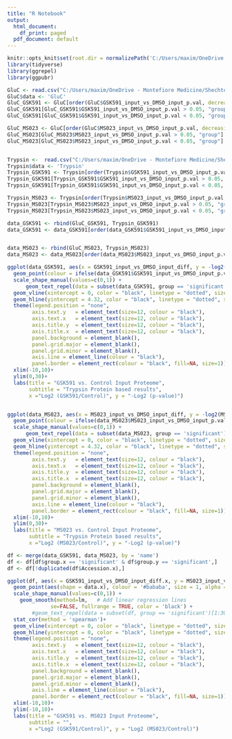 ```yaml
---
title: "R Notebook"
output:
  html_document:
    df_print: paged
  pdf_document: default
---
```

```r
knitr::opts_knit$set(root.dir = normalizePath('C:/Users/maxim/OneDrive - Montefiore Medicine/Shechter/Processed_Data/'))
library(tidyverse)
library(ggrepel)
library(ggpubr)
```


```r
GluC <- read.csv("C:/Users/maxim/OneDrive - Montefiore Medicine/Shechter/DEP/Notebooks/GluC/SumPeptide/Input_Peptide_Tidy_DEP_Gluc_SumPeptides_WideFormat.csv")
GluC$data <- 'GluC'
GluC_GSK591 <- GluC[order(GluC$GSK591_input_vs_DMSO_input_p.val, decreasing = FALSE),]
GluC_GSK591[GluC_GSK591$GSK591_input_vs_DMSO_input_p.val > 0.05, "group"] <- 'not_significant' 
GluC_GSK591[GluC_GSK591$GSK591_input_vs_DMSO_input_p.val < 0.05, "group"] <- 'significant' 

GluC_MS023 <- GluC[order(GluC$MS023_input_vs_DMSO_input_p.val, decreasing = FALSE),]
GluC_MS023[GluC_MS023$MS023_input_vs_DMSO_input_p.val > 0.05, "group"] <- 'not_significant' 
GluC_MS023[GluC_MS023$MS023_input_vs_DMSO_input_p.val < 0.05, "group"] <- 'significant' 


Trypsin <-  read.csv("C:/Users/maxim/OneDrive - Montefiore Medicine/Shechter/DEP/Notebooks/Trypsin/SumPeptide/Input_Peptide_Tidy_DEP_Trypsin_SumPeptides_WideFormat.csv")
Trypsin$data <- 'Trypsin'
Trypsin_GSK591 <- Trypsin[order(Trypsin$GSK591_input_vs_DMSO_input_p.val, decreasing = FALSE),]
Trypsin_GSK591[Trypsin_GSK591$GSK591_input_vs_DMSO_input_p.val > 0.05, "group"] <- 'not_significant' 
Trypsin_GSK591[Trypsin_GSK591$GSK591_input_vs_DMSO_input_p.val < 0.05, "group"] <- 'significant' 

Trypsin_MS023 <- Trypsin[order(Trypsin$MS023_input_vs_DMSO_input_p.val, decreasing = FALSE),]
Trypsin_MS023[Trypsin_MS023$MS023_input_vs_DMSO_input_p.val > 0.05, "group"] <- 'not_significant' 
Trypsin_MS023[Trypsin_MS023$MS023_input_vs_DMSO_input_p.val < 0.05, "group"] <- 'significant' 

data_GSK591 <- rbind(GluC_GSK591, Trypsin_GSK591)
data_GSK591 <- data_GSK591[order(data_GSK591$GSK591_input_vs_DMSO_input_p.val, decreasing = FALSE),]


data_MS023 <- rbind(GluC_MS023, Trypsin_MS023)
data_MS023 <- data_MS023[order(data_MS023$MS023_input_vs_DMSO_input_p.val, decreasing = FALSE),]

```



```r
ggplot(data_GSK591, aes(x = GSK591_input_vs_DMSO_input_diff, y = -log2(GSK591_input_vs_DMSO_input_p.val), shape = data)) + 
  geom_point(colour = ifelse(data_GSK591$GSK591_input_vs_DMSO_input_p.val > 0.05, '#d4d4d4', '#008837'), size = 1, alpha = 1) + 
  scale_shape_manual(values=c(0,1)) +
      geom_text_repel(data = subset(data_GSK591, group == 'significant')[1:30,], aes(label=Gene.Symbol),  size=2, colour = "black", max.overlaps = 100)+
  geom_vline(xintercept = 0, color = "black", linetype = "dotted", size = 0.5) +
  geom_hline(yintercept = 4.32, color = "black", linetype = "dotted", size = 0.5) +
  theme(legend.position = "none",
        axis.text.y   = element_text(size=12, colour = "black"),
        axis.text.x   = element_text(size=12, colour = "black"),
        axis.title.y  = element_text(size=12, colour = "black"),
        axis.title.x  = element_text(size=12, colour = "black"),
        panel.background = element_blank(),
        panel.grid.major = element_blank(), 
        panel.grid.minor = element_blank(),
        axis.line = element_line(colour = "black"),
        panel.border = element_rect(colour = "black", fill=NA, size=1))+
  xlim(-10,10)+
  ylim(0,30)+
  labs(title = "GSK591 vs. Control Input Proteome", 
       subtitle = "Trypsin Protein based results", 
       x ="Log2 (GSK591/Control)", y = "-Log2 (p-value)") 


ggplot(data_MS023, aes(x = MS023_input_vs_DMSO_input_diff, y = -log2(MS023_input_vs_DMSO_input_p.val), shape = data)) + 
  geom_point(colour = ifelse(data_MS023$MS023_input_vs_DMSO_input_p.val > 0.05, '#d4d4d4', '#7b3294'), size = 1, alpha = 1) + 
  scale_shape_manual(values=c(0,1)) +
      geom_text_repel(data = subset(data_MS023, group == 'significant')[1:30,], aes(label=Gene.Symbol),  size=2, colour = "black", max.overlaps = 100)+
  geom_vline(xintercept = 0, color = "black", linetype = "dotted", size = 0.5) +
  geom_hline(yintercept = 4.32, color = "black", linetype = "dotted", size = 0.5) +
  theme(legend.position = "none",
        axis.text.y   = element_text(size=12, colour = "black"),
        axis.text.x   = element_text(size=12, colour = "black"),
        axis.title.y  = element_text(size=12, colour = "black"),
        axis.title.x  = element_text(size=12, colour = "black"),
        panel.background = element_blank(),
        panel.grid.major = element_blank(), 
        panel.grid.minor = element_blank(),
        axis.line = element_line(colour = "black"),
        panel.border = element_rect(colour = "black", fill=NA, size=1))+
  xlim(-10,10)+
  ylim(0,30)+
  labs(title = "MS023 vs. Control Input Proteome", 
       subtitle = "Trypsin Protein based results", 
       x ="Log2 (MS023/Control)", y = "-Log2 (p-value)") 

```
```r
df <- merge(data_GSK591, data_MS023, by = 'name')
df <- df[df$group.x == 'significant' & df$group.y == 'significant',]
df <- df[!duplicated(df$Accession.x),]

ggplot(df, aes(x = GSK591_input_vs_DMSO_input_diff.x, y = MS023_input_vs_DMSO_input_diff.x)) + 
  geom_point(aes(shape = data.x), colour = '#bababa', size = 1, alpha = 1) + 
  scale_shape_manual(values=c(0,1)) +
    geom_smooth(method=lm,   # Add linear regression lines
              se=FALSE, fullrange = TRUE, color = 'black') + 
        #geom_text_repel(data = subset(df, group == 'significant')[1:30,], aes(label=Gene.Symbol),  size=2, colour = "black", max.overlaps = 100)+
  stat_cor(method = 'spearman')+
  geom_vline(xintercept = 0, color = "black", linetype = "dotted", size = 0.5) +
  geom_hline(yintercept = 0, color = "black", linetype = "dotted", size = 0.5) +
  theme(legend.position = "none",
        axis.text.y   = element_text(size=12, colour = "black"),
        axis.text.x   = element_text(size=12, colour = "black"),
        axis.title.y  = element_text(size=12, colour = "black"),
        axis.title.x  = element_text(size=12, colour = "black"),
        panel.background = element_blank(),
        panel.grid.major = element_blank(), 
        panel.grid.minor = element_blank(),
        axis.line = element_line(colour = "black"),
        panel.border = element_rect(colour = "black", fill=NA, size=1))+
  xlim(-10,10)+
  ylim(-10,10)+
  labs(title = "GSK591 vs. MS023 Input Proteome", 
       subtitle = "", 
       x ="Log2 (GSK591/Control)", y = "Log2 (MS023/Control)") 

```